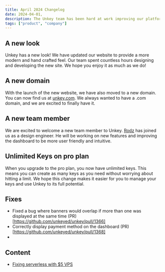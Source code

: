 ```yaml
---
title: April 2024 Changelog
date: 2024-04-01,
description: The Unkey team has been hard at work improving our platform. Here are the latest updates for April 2024.
tags: ["product", "company"]
---
```



## A new look

Unkey has a new look! We have updated our website to provide a more modern and hand crafted feel. Our team spent countless hours designing and developing the new site. We hope you enjoy it as much as we do!

## A new domain

With the launch of the new website, we have also moved to a new domain. You can now find us at [unkey.com](https://unkey.com). We always wanted to have a .com domain, and we are excited to finally have it.


## A new team member

We are excited to welcome a new team member to Unkey. [Rodz](https://x.com/guilherme_rodz) has joined us as a design engineer. He will be working on new features and improving the dashboard to be more user friendly and intuitive.

## Unlimited Keys on pro plan

When you upgrade to the pro plan, you now have unlimited keys. This means you can create as many keys as you need without worrying about hitting a limit. We hope this change makes it easier for you to manage your keys and use Unkey to its full potential.

## Fixes

- Fixed a bug where banners would overlap if more than one was displayed at the same time (PR)[https://github.com/unkeyed/unkey/pull/1366]
- Correctly display payment method on the dashboard (PR)[https://github.com/unkeyed/unkey/pull/1368]
-

## Content

- [Fixing serverless with $5 VPS](https://www.unkey.com/blog/fixing-serverless-with-a-vps)
